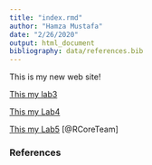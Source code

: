 ```yaml
---
title: "index.rmd"
author: "Hamza Mustafa"
date: "2/26/2020"
output: html_document
bibliography: data/references.bib
---
```


This is my new web site!
  
 [This my lab3](Lab_3.html.html)
  
 [This my Lab4](Lab_4.html.html)
 
 [This my Lab5](Lab_5.html.html) [@RCoreTeam]


### References